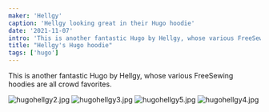 ```yaml
---
maker: 'Hellgy'
caption: 'Hellgy looking great in their Hugo hoodie'
date: '2021-11-07'
intro: 'This is another fantastic Hugo by Hellgy, whose various FreeSewing hoodies are all crowd favorites.'
title: "Hellgy's Hugo hoodie"
tags: ['hugo']
---
```


<!-- truncate -->

This is another fantastic Hugo by Hellgy, whose various FreeSewing hoodies are all crowd favorites.

![hugohellgy2.jpg](https://posts.freesewing.org/uploads/hugohellgy2_348f996565.jpg)
![hugohellgy3.jpg](https://posts.freesewing.org/uploads/hugohellgy3_7baf3fee5b.jpg)
![hugohellgy5.jpg](https://posts.freesewing.org/uploads/hugohellgy5_e415184ff3.jpg)
![hugohellgy4.jpg](https://posts.freesewing.org/uploads/hugohellgy4_4d853dab55.jpg)
